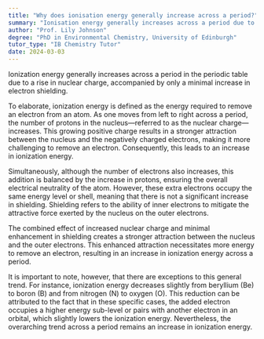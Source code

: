```yaml
---
title: "Why does ionisation energy generally increase across a period?"
summary: "Ionisation energy generally increases across a period due to an increase in nuclear charge without a significant increase in shielding."
author: "Prof. Lily Johnson"
degree: "PhD in Environmental Chemistry, University of Edinburgh"
tutor_type: "IB Chemistry Tutor"
date: 2024-03-03
---
```


Ionization energy generally increases across a period in the periodic table due to a rise in nuclear charge, accompanied by only a minimal increase in electron shielding.

To elaborate, ionization energy is defined as the energy required to remove an electron from an atom. As one moves from left to right across a period, the number of protons in the nucleus—referred to as the nuclear charge—increases. This growing positive charge results in a stronger attraction between the nucleus and the negatively charged electrons, making it more challenging to remove an electron. Consequently, this leads to an increase in ionization energy.

Simultaneously, although the number of electrons also increases, this addition is balanced by the increase in protons, ensuring the overall electrical neutrality of the atom. However, these extra electrons occupy the same energy level or shell, meaning that there is not a significant increase in shielding. Shielding refers to the ability of inner electrons to mitigate the attractive force exerted by the nucleus on the outer electrons.

The combined effect of increased nuclear charge and minimal enhancement in shielding creates a stronger attraction between the nucleus and the outer electrons. This enhanced attraction necessitates more energy to remove an electron, resulting in an increase in ionization energy across a period.

It is important to note, however, that there are exceptions to this general trend. For instance, ionization energy decreases slightly from beryllium ($\text{Be}$) to boron ($\text{B}$) and from nitrogen ($\text{N}$) to oxygen ($\text{O}$). This reduction can be attributed to the fact that in these specific cases, the added electron occupies a higher energy sub-level or pairs with another electron in an orbital, which slightly lowers the ionization energy. Nevertheless, the overarching trend across a period remains an increase in ionization energy.
    